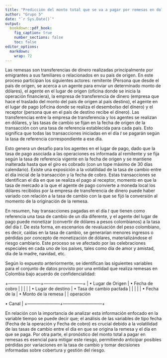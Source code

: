 ```yaml
---
title: "Predicción del monto total que se va a pagar por remesas en dolares que se originan en un día."
author: "Grupo 5"
date: "`r Sys.Date()`"
output:
  bookdown::pdf_book:
    fig_caption: true
    number_sections: false
    toc: false
editor_options: 
  markdown: 
    wrap: 72
---
```


Las remesas son transferencias de dinero realizadas principalmente por
emigrantes a sus familiares o relacionados en su país de origen. En este
proceso participan los siguientes actores: remitente (Persona que desde
el país de origen, se acerca a un agente para enviar un determinado
monto de dólares), el agente en el lugar de origen (oficina donde se
inicia la operación financiera), la empresa de transferencia de dinero
(empresa que hace el traslado del monto del país de origen al país
destino), el agente en el lugar de pago (oficina donde se realiza el
desembolso del dinero) y el receptor (persona que en el país de destino
recibe el dinero). Las transferencias entre la empresa de transferencia
y los agentes se realizan en dólares, y las tasas de cambio se fijan en
la fecha de origen de la transacción con una tasa de referencia
establecida para cada país. Esto significa que todas las transacciones
iniciadas en el día 𝑡 se pagarán según la tasa de referencia
correspondiente a ese día.

Esto genera un desafío para los agentes en el lugar de pago, dado que la
tasa de pago asociada a las operaciones es informada al remitente y se
fija según la tasa de referencia vigente en la fecha de origen y se
mantiene inalterada hasta que el giro es cobrado (con un tope máximo de
30 días calendario). Existe una exposición a la volatilidad de la tasa
de cambio entre el día inicial de la transacción y la fecha de cobro.
Estas transacciones se identifican el día en que se realiza el pago al
receptor, momento en que la tasa de mercado a la que el agente de pago
convierte a moneda local los dólares recibidos por la empresa de
transferencia de dinero puede haber variado con relación a la tasa de
cambio con la que se fijó la conversión al momento de la originación de
la remesa.

En resumen, hay transacciones pagadas en el día 𝑡 que tienen como
referencia una tasa de cambio de un día diferente, y el agente del lugar
de pago puede monetizar (convertir de dólares a pesos colombianos) a la
tasa del día 𝑡. De esta forma, en escenarios de revaluación del peso
colombiano, es decir, caídas en la tasa de cambio, se generarían menores
ingresos o pérdidas por concepto de monetización de dólares,
materializándose el riesgo cambiario. Este proceso se ve afectado por
las celebraciones especiales en cada uno de los países, tales como día
de amor y amistad, día de la madre, navidad, etc.

Según lo expuesto anteriormente, se identifican las siguientes variables
para el conjunto de datos provisto por una entidad que realiza remesas
en Colombia bajo acuerdo de confidencialidad:

::: {align="center"}
+-----------------------+---------------------------+
| • Lugar de Origen     | • Fecha de cobro          |
|                       |                           |
| • Lugar de destino    | • Tasa de cambio pactada  |
|                       |                           |
| • Fecha de la         | • Monto de la remesa      |
| operación

  • Canal                         |
+-----------------------+---------------------------+
:::

En relación con la importancia de analizar esta información enfocado en
la variable tiempo se puede decir que; el análisis de las variables de
tipo fecha (Fecha de la operación y Fecha de cobro) es crucial debido a
la volatilidad de las tasas de cambio entre el día en que se origina la
remesa y el día en que se paga. Por otra parte, el pronóstico del monto
total a pagar en remesas es esencial para mitigar este riesgo,
permitiendo anticipar posibles pérdidas por variaciones en la tasa de
cambio y tomar decisiones informadas sobre cobertura y gestión del
riesgo.
